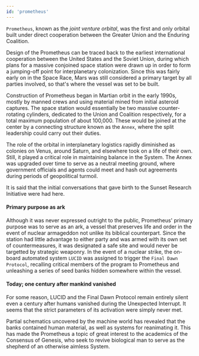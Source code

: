 ```yaml
---
id: 'prometheus'
---
```



`Prometheus`, known as the *joint venture orbital*, was the first and only orbital built under direct cooperation between the Greater Union and the Enduring Coalition. 

Design of the Prometheus can be traced back to the earliest international cooperation between the United States and the Soviet Union, during which plans for a massive conjoined space station were drawn up in order to form a jumping-off point for interplanetary colonization. Since this was fairly early on in the Space Race, Mars was still considered a primary target by all parties involved, so that's where the vessel was set to be built.

Construction of Prometheus began in Martian orbit in the early 1990s, mostly by manned crews and using material mined from initial asteroid captures. The space station would essentially be two massive counter-rotating cylinders, dedicated to the Union and Coalition respectively, for a total maximum population of about 100,000. These would be joined at the center by a connecting structure known as the `Annex`, where the split leadership could carry out their duties.

The role of the orbital in interplanetary logistics rapidly diminished as colonies on Venus, around Saturn, and elsewhere took on a life of their own. Still, it played a critical role in maintaining balance in the System. The Annex was upgraded over time to serve as a neutral meeting ground, where government officials and agents could meet and hash out agreements during periods of geopolitical turmoil. 

<QuoteContentRowRender author={AuthorUniserve} >
It is said that the initial conversations that gave birth to the Sunset Research Initiative were had here.
</QuoteContentRowRender>

#### Primary purpose as ark

Although it was never expressed outright to the public, Prometheus' primary purpose was to serve as an ark, a vessel that preserves life and order in the event of nuclear armageddon not unlike its biblical counterpart. Since the station had little advantage to either party and was armed with its own set of countermeasures, it was designated a safe site and would never be targetted by strategic weaponry. In the event of a nuclear strike, the on-board automated system `LUCID` was assigned to trigger the `Final Dawn Protocol`, recalling critical members of the program to Prometheus and unleashing a series of seed banks hidden somewhere within the vessel.

#### Today; one century after mankind vanished

For some reason, LUCID and the Final Dawn Protocol remain entirely silent even a century after humans vanished during the Unexpected Interrupt. It seems that the strict parameters of its activation were simply never met.

Partial schematics uncovered by the machine world has revealed that the banks contained human material, as well as systems for reanimating it. This has made the Prometheus a topic of great interest to the academics of the Consensus of Genesis, who seek to revive biological man to serve as the shepherd of an otherwise aimless System.